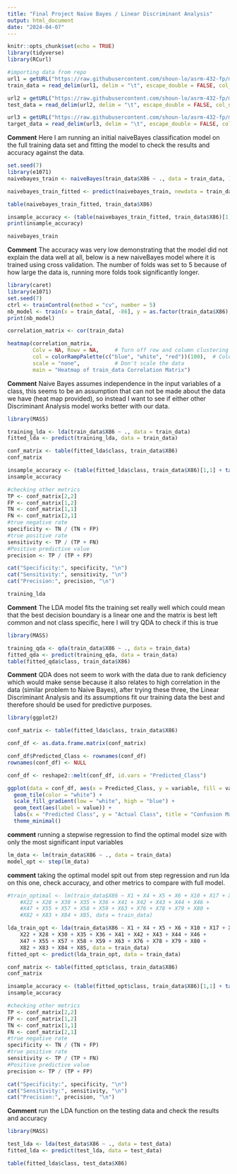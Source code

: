 ```yaml
---
title: "Final Project Naive Bayes / Linear Discriminant Analysis"
output: html_document
date: "2024-04-07"
---
```


```r
knitr::opts_chunk$set(echo = TRUE)
library(tidyverse)
library(RCurl)

#importing data from repo
url1 = getURL("https://raw.githubusercontent.com/shoun-lo/asrm-432-fp/main/train.txt")
train_data = read_delim(url1, delim = "\t", escape_double = FALSE, col_names = FALSE, trim_ws = TRUE)

url2 = getURL("https://raw.githubusercontent.com/shoun-lo/asrm-432-fp/main/predicts.txt")
test_data = read_delim(url2, delim = "\t", escape_double = FALSE, col_names = FALSE, trim_ws = TRUE)

url3 = getURL("https://raw.githubusercontent.com/shoun-lo/asrm-432-fp/main/targets.txt")
target_data = read_delim(url3, delim = "\t", escape_double = FALSE, col_names = FALSE, trim_ws = TRUE)

```
**Comment** Here I am running an initial naiveBayes classification model on the full training data set and fitting the model to check the results and accuracy against the data.
```r
set.seed(7)
library(e1071)
naivebayes_train <- naiveBayes(train_data$X86 ~ ., data = train_data, )

naivebayes_train_fitted <- predict(naivebayes_train, newdata = train_data, type = "class")

table(naivebayes_train_fitted, train_data$X86)
```
```r
insample_accuracy <- (table(naivebayes_train_fitted, train_data$X86)[1,1] + table(naivebayes_train_fitted, train_data$X86)[2,2]) / dim(train_data)[1]
print(insample_accuracy)
```
```r
naivebayes_train
```
**Comment** The accuracy was very low demonstrating that the model did not explain the data well at all, below is a new naiveBayes model where it is trained using cross validation. The number of folds was set to 5 because of how large the data is, running more folds took significantly longer.
```r
library(caret)
library(e1071)
set.seed(7)
ctrl <- trainControl(method = "cv", number = 5)
nb_model <- train(x = train_data[, -86], y = as.factor(train_data$X86), method = "nb", trControl = ctrl)
print(nb_model)
```
```r
correlation_matrix <- cor(train_data)

heatmap(correlation_matrix, 
        Colv = NA, Rowv = NA,     # Turn off row and column clustering
        col = colorRampPalette(c("blue", "white", "red"))(100),  # Color palette
        scale = "none",           # Don't scale the data
        main = "Heatmap of train_data Correlation Matrix")
```


**Comment** Naive Bayes assumes independence in the input variables of a class, this seems to be an assumption that can not be made about the data we have (heat map provided), so instead I want to see if either other Discriminant Analysis model works better with our data.
```r
library(MASS)

training_lda <- lda(train_data$X86 ~ ., data = train_data)
fitted_lda <- predict(training_lda, data = train_data)

conf_matrix <- table(fitted_lda$class, train_data$X86)
conf_matrix
```
```r
insample_accuracy <- (table(fitted_lda$class, train_data$X86)[1,1] + table(fitted_lda$class, train_data$X86)[2,2]) / dim(train_data)[1]
insample_accuracy

#checking other metrics
TP <- conf_matrix[2,2]
FP <- conf_matrix[1,2]
TN <- conf_matrix[1,1]
FN <- conf_matrix[2,1]
#true negative rate
specificity <- TN / (TN + FP)
#true positive rate
sensitivity <- TP / (TP + FN)
#Positive predictive value
precision <- TP / (TP + FP)

cat("Specificity:", specificity, "\n")
cat("Sensitivity:", sensitivity, "\n")
cat("Precision:", precision, "\n")
```
```r
training_lda
```
**Comment** The LDA model fits the training set really well which could mean that the best decision boundary is a linear one and the matrix is best left common and not class specific, here I will try QDA to check if this is true
```r
library(MASS)

training_qda <- qda(train_data$X86 ~ ., data = train_data)
fitted_qda <- predict(training_qda, data = train_data)
table(fitted_qda$class, train_data$X86)
```
**Comment** QDA does not seem to work with the data due to rank deficiency which would make sense because it also relates to high correlation in the data (similar problem to Naive Bayes), after trying these three, the Linear Discriminant Analysis and its assumptions fit our training data the best and therefore should be used for predictive purposes.
```r
library(ggplot2)

conf_matrix <- table(fitted_lda$class, train_data$X86)

conf_df <- as.data.frame.matrix(conf_matrix)

conf_df$Predicted_Class <- rownames(conf_df)
rownames(conf_df) <- NULL

conf_df <- reshape2::melt(conf_df, id.vars = "Predicted_Class")

ggplot(data = conf_df, aes(x = Predicted_Class, y = variable, fill = value)) +
  geom_tile(color = "white") +
  scale_fill_gradient(low = "white", high = "blue") +
  geom_text(aes(label = value)) +
  labs(x = "Predicted Class", y = "Actual Class", title = "Confusion Matrix") +
  theme_minimal()
```
**comment** running a stepwise regression to find the optimal model size with only the most significant input variables
```r
lm_data <- lm(train_data$X86 ~ ., data = train_data)
model_opt <- step(lm_data)
```
**comment** taking the optimal model spit out from step regression and run lda on this one, check accuracy, and other metrics to compare with full model.
```r
#train_optimal <- lm(train_data$X86 ~ X1 + X4 + X5 + X6 + X10 + X17 + X18 + X21 + 
    #X22 + X28 + X30 + X35 + X36 + X41 + X42 + X43 + X44 + X46 + 
    #X47 + X55 + X57 + X58 + X59 + X63 + X76 + X78 + X79 + X80 + 
    #X82 + X83 + X84 + X85, data = train_data)

lda_train_opt <- lda(train_data$X86 ~ X1 + X4 + X5 + X6 + X10 + X17 + X18 + X21 + 
    X22 + X28 + X30 + X35 + X36 + X41 + X42 + X43 + X44 + X46 + 
    X47 + X55 + X57 + X58 + X59 + X63 + X76 + X78 + X79 + X80 + 
    X82 + X83 + X84 + X85, data = train_data)
fitted_opt <- predict(lda_train_opt, data = train_data)

conf_matrix <- table(fitted_opt$class, train_data$X86)
conf_matrix

insample_accuracy <- (table(fitted_opt$class, train_data$X86)[1,1] + table(fitted_opt$class, train_data$X86)[2,2]) / dim(train_data)[1]
insample_accuracy

#checking other metrics
TP <- conf_matrix[2,2]
FP <- conf_matrix[1,2]
TN <- conf_matrix[1,1]
FN <- conf_matrix[2,1]
#true negative rate
specificity <- TN / (TN + FP)
#true positive rate
sensitivity <- TP / (TP + FN)
#Positive predictive value
precision <- TP / (TP + FP)

cat("Specificity:", specificity, "\n")
cat("Sensitivity:", sensitivity, "\n")
cat("Precision:", precision, "\n")
```


**Comment** run the LDA function on the testing data and check the results and accuracy
```r
library(MASS)

test_lda <- lda(test_data$X86 ~ ., data = test_data)
fitted_lda <- predict(test_lda, data = test_data)

table(fitted_lda$class, test_data$X86)
```

